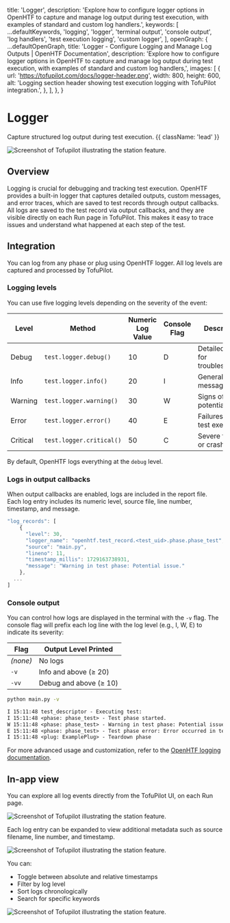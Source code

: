 
  title: 'Logger',
  description:
    'Explore how to configure logger options in OpenHTF to capture and manage log output during test execution, with examples of standard and custom log handlers.',
  keywords: [
    ...defaultKeywords,
    'logging',
    'logger',
    'terminal output',
    'console output',
    'log handlers',
    'test execution logging',
    'custom logger',
  ],
  openGraph: {
    ...defaultOpenGraph,
    title:
      'Logger - Configure Logging and Manage Log Outputs | OpenHTF Documentation',
    description:
      'Explore how to configure logger options in OpenHTF to capture and manage log output during test execution, with examples of standard and custom log handlers,',
    images: [
      {
        url: 'https://tofupilot.com/docs/logger-header.png',
        width: 800,
        height: 600,
        alt: 'Logging section header showing test execution logging with TofuPilot integration.',
      },
    ],
  },
}

# Logger

Capture structured log output during test execution. {{ className: 'lead' }}

<Image
  src="/logger-header.png"
  alt="Screenshot of Tofupilot illustrating the station feature."
/>

## Overview

Logging is crucial for debugging and tracking test execution. OpenHTF provides  a built-in logger that captures detailed outputs, custom messages, and error traces, which are saved to test records through output callbacks. All logs are saved to the test record via output callbacks, and they are visible directly on each Run page in TofuPilot. This makes it easy to trace issues and understand what happened at each step of the test.

## Integration

You can log from any phase or plug using OpenHTF logger. All log levels are captured and processed by TofuPilot.

<CodeGroup>
    <CodeGithub
    title="OpenHTF"
    branch="main"
    path="docs_tofupilot/logger/openhtf/main.py"
    />
    <CodeGithub
    title="Vanilla Python"
    branch="main"
    path="docs_tofupilot/logger/client/main.py"
    />
</CodeGroup>

### Logging levels

You can use five logging levels depending on the severity of the event:


| Level     | Method                    | Numeric Log Value | Console Flag | Description                        |
|-----------|----------------------------|---------------|--------------|------------------------------------|
| Debug     | `test.logger.debug()`     | 10            | D            | Detailed logs for troubleshooting  |
| Info      | `test.logger.info()`      | 20            | I            | General messages                   |
| Warning   | `test.logger.warning()`   | 30            | W            | Signs of potential issues          |
| Error     | `test.logger.error()`     | 40            | E            | Failures during test execution     |
| Critical  | `test.logger.critical()`  | 50            | C            | Severe failures or crashes         |


By default, OpenHTF logs everything at the `debug` level.


### Logs in output callbacks
When output callbacks are enabled, logs are included in the report file. Each log entry includes its numeric level, source file, line number, timestamp, and message.

```javascript {{ title: 'test_results.json' }}
"log_records": [
    {
      "level": 30,
      "logger_name": "openhtf.test_record.<test_uid>.phase.phase_test",
      "source": "main.py",
      "lineno": 11,
      "timestamp_millis": 1729163738931,
      "message": "Warning in test phase: Potential issue."
    },
  ...
]
```

### Console output

You can control how logs are displayed in the terminal with the `-v` flag. The console flag will prefix each log line with the log level (e.g., I, W, E) to indicate its severity:


| Flag      | Output Level Printed    |
|-----------|--------------------------|
| *(none)*  | No logs                  |
| `-v`      | Info and above (≥ 20)    |
| `-vv`     | Debug and above (≥ 10)   |

```sh
python main.py -v
```



```txt {{ title: 'Terminal' }}
I 15:11:48 test_descriptor - Executing test:
I 15:11:48 <phase: phase_test> - Test phase started.
W 15:11:48 <phase: phase_test> - Warning in test phase: Potential issue.
E 15:11:48 <phase: phase_test> - Test phase error: Error occurred in test phase.
I 15:11:48 <plug: ExamplePlug> - Teardown phase
```

For more advanced usage and customization, refer to the [OpenHTF logging documentation](https://www.openhtf.com/logger).

## In-app view

You can explore all log events directly from the TofuPilot UI, on each Run page.

<Image
  src="/logger-run-page.png"
  alt="Screenshot of Tofupilot illustrating the station feature."
/>

Each log entry can be expanded to view additional metadata such as source filename, line number, and timestamp.

<Image
  src="/logger-run-page-expended.png"
  alt="Screenshot of Tofupilot illustrating the station feature."
/>

You can:
* Toggle between absolute and relative timestamps
* Filter by log level
* Sort logs chronologically
* Search for specific keywords

<Image
  src="/logger-run-page-parameters.png"
  alt="Screenshot of Tofupilot illustrating the station feature."
/>

